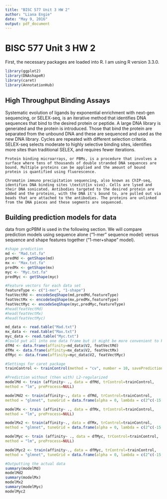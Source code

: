 ---
title: "BISC 577 Unit 3 HW 2"
author: "Liana Engie"
date: "May 9, 2016"
output: pdf_document
---

# BISC 577 Unit 3 HW 2



First, the necessary packages are loaded into R. I am using R version 3.3.0.
```{r setup, echo=FALSE}
library(ggplot2)
library(DNAshapeR)
library(caret)
library(AnnotationHub)
```

## High Throughput Binding Assays

Systematic evolution of ligands by exponential enrichment with next-gen sequencing, or SELEX-seq, is an iterative \textit{in vitro} method that identifies DNA sequences that bind to the desired protein or peptide. A large DNA library is generated and the protein is introduced. Those that bind the protein are separated from the unbound DNA and these are sequenced and used as the new DNA library. Cycles are repeated with different selection criteria. SELEX-seq selects moderate to highly selective binding sites, identifies more sites than traditional SELEX, and requires fewer iterations.
    
    Protein binding microarrays, or PBMs, is a procedure that involves a surface where tens of thousands of double stranded DNA sequences are bound. Multiple proteins can be applied and the amount of bound protein is quantified using fluorescence.
    
    Chromatin immuno precipitation sequencing, also known as ChIP-seq, identifies DNA binding sites \textit{in vivo}. Cells are lysed and their DNA sonicated. Antibodies targeted to the desired protein are added and the proteins, with the DNA it's bound to, are pulled out via beads that are attached to the antibodies. The proteins are unlinked from the DNA pieces and these segments are sequenced.


## Building prediction models for \textit{in vitro} data

\textit{In vitro} data from gcPBM is used in the following section. We will compare prediction models using sequence alone ("1-mer" sequence model) versus sequence and shape features together ("1-mer+shape" model).

```{r prep}
#shape prediction
md <- "Mad.txt.fa"
predMd <- getShape(md)
mx <- "Max.txt.fa"
predMx <- getShape(mx)
myc <- "Myc.txt.fa"
predMyc <- getShape(myc)

#Feature vectors for each data set
featureType <- c("1-mer", "1-shape")
featVectMd <- encodeSeqShape(md,predMd,featureType)
featVectMx <- encodeSeqShape(mx,predMx,featureType)
featVectMyc <- encodeSeqShape(myc,predMyc,featureType)
#head(featVectMd)
#head(featVectMx)
#head(featVectMyc)

md_data <- read.table("Mad.txt")
mx_data <- read.table("Max.txt")
myc_data <- read.table("Myc.txt")
#Could put all into one data frame but it might be more convenient to keep them separate
dfMd <- data.frame(affinity=md_data$V2, featVectMd)
dfMx <- data.frame(affinity=mx_data$V2, featVectMx)
dfMyc <- data.frame(affinity=myc_data$V2, featVectMyc)

#Settings for caret package
trainControl <- trainControl(method = "cv", number = 10, savePredictions = TRUE)

#Prediction without (then with) L2-regularized
modelMd <- train (affinity~ ., data = dfMd, trControl=trainControl,
method = "lm", preProcess=NULL)

modelMd2 <- train(affinity~., data = dfMd, trControl=trainControl,
method = "glmnet", tuneGrid = data.frame(alpha = 0, lambda = c(2^c(-15:15))))

modelMx <- train (affinity~ ., data = dfMx, trControl=trainControl,
method = "lm", preProcess=NULL)

modelMx2 <- train(affinity~., data = dfMx, trControl=trainControl,
method = "glmnet", tuneGrid = data.frame(alpha = 0, lambda = c(2^c(-15:15))))

modelMyc <- train (affinity~ ., data = dfMyc, trControl=trainControl,
method = "lm", preProcess=NULL)

modelMyc2 <- train(affinity~., data = dfMyc, trControl=trainControl,
method = "glmnet", tuneGrid = data.frame(alpha = 0, lambda = c(2^c(-15:15))))

#Outputting the actual data
summary(modelMd)
modelMd2
summary(modelMx)
modelMx2
summary(modelMyc)
modelMyc2
```

```{r performance graphs}

```




